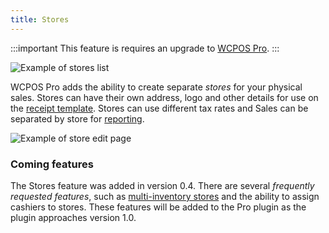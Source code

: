 ```yaml
---
title: Stores
---
```


:::important
This feature is requires an upgrade to [WCPOS Pro](http://wcpos.com/pro).
:::

![Example of stores list](https://wcpos.com/wp-content/uploads/2016/08/stores-page.png "Example of stores list")

WCPOS Pro adds the ability to create separate _stores_ for your physical sales.
Stores can have their own address, logo and other details for use on the [receipt template](../receipts).
Stores can use different tax rates and Sales can be separated by store for [reporting](../reports#sales-by-store).

![Example of store edit page](https://wcpos.com/wp-content/uploads/2016/08/edit-store-page.png "Example of store edit page")

### Coming features

The Stores feature was added in version 0.4.
There are several _frequently requested features_, such as [multi-inventory stores](./multi-inventory) and the ability to assign cashiers to stores.
These features will be added to the Pro plugin as the plugin approaches version 1.0.
